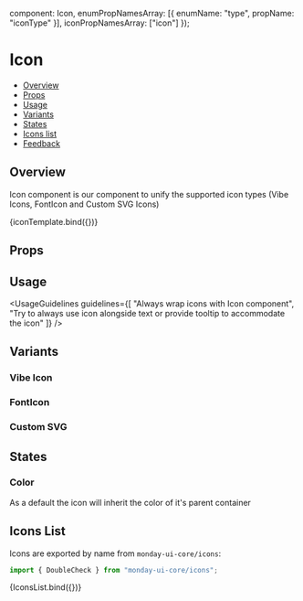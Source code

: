 
  component: Icon,
  enumPropNamesArray: [{ enumName: "type", propName: "iconType" }],
  iconPropNamesArray: ["icon"]
});

<Meta title="Media/Icon" component={Icon} argTypes={metaSettings.argTypes} decorators={metaSettings.decorators} />

<!--- Component template -->


<!--- Component documentation -->

# Icon

- [Overview](#overview)
- [Props](#props)
- [Usage](#usage)
- [Variants](#variants)
- [States](#states)
- [Icons list](#icons-list)
- [Feedback](#feedback)

## Overview

Icon component is our component to unify the supported icon types (Vibe Icons, FontIcon and Custom SVG Icons)

<Canvas>
  <Story name="Overview" args={{ icon: Bolt }}>
    {iconTemplate.bind({})}
  </Story>
</Canvas>

## Props

<ArgsTable story="Overview" />

## Usage

<UsageGuidelines
  guidelines={[
    "Always wrap icons with Icon component",
    "Try to always use icon alongside text or provide tooltip to accommodate the icon"
  ]}
/>

## Variants

### Vibe Icon

<Canvas>
  <Story name="Vibe Icon">
    <Icon iconType={Icon.type.SVG} icon={Bolt} iconLabel="my bolt svg icon" iconSize={16} />
  </Story>
</Canvas>

### FontIcon

<Canvas>
  <Story name="Font Icon">
    <Icon iconType={Icon.type.ICON_FONT} iconLabel="my font awesome start icon" icon="fa fa-star" />
  </Story>
</Canvas>

### Custom SVG

<Canvas>
  <Story name="Custom SVG">
    <Icon
      iconType={Icon.type.SRC}
      icon="https://cdn.mondayui.com/images/apps/custom-icons/Form.svg"
      iconLabel="my src awesome icon"
      className="icon-story-custom-icon"
      useCurrentColor
    />
  </Story>
</Canvas>

## States

### Color

As a default the icon will inherit the color of it's parent container

<Canvas>
  <Story name="Color">
    <div style={{ color: "var(--color-lipstick)" }}>
      <Icon iconType={Icon.type.SVG} icon={Bolt} iconLabel="my bolt svg icon" iconSize={16} />
    </div>
  </Story>
</Canvas>

## Icons List

Icons are exported by name from `monday-ui-core/icons`:

```javascript
import { DoubleCheck } from "monday-ui-core/icons";
```

<Canvas>
  <Story name="Icons List" args={{}}>
    {IconsList.bind({})}
  </Story>
</Canvas>

